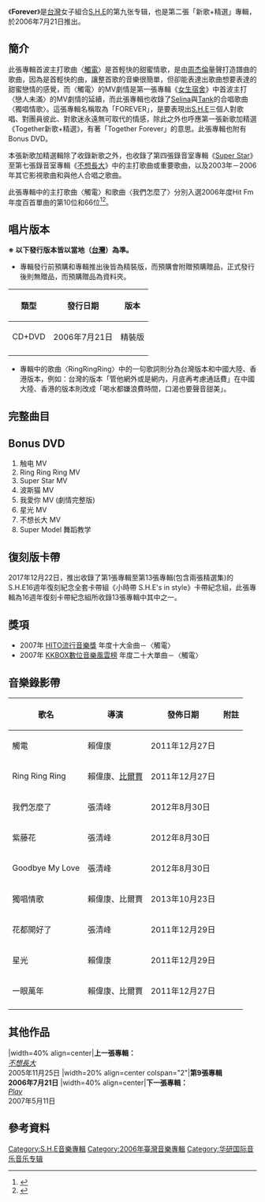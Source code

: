 {{Infobox Album  
| Name		= Forever
| Type		= 精選
| Artist        = [[S.H.E|S.H.E]] 
| Cover		= S.H.E_Forever_新歌+精選.jpg
| caption       = 
| Released      = 2006年7月21日
| Format        = [[CD|CD]]+[[DVD|DVD]]
| Recorded	= 2006年
| studio        = 強力錄音室、華研猛蛋錄音室、楊大緯錄音室
| Genre		= [[國語流行音樂|國語流行音樂]] 
| Length	= 1:11:19
| Label		= [[華研國際音樂|華研國際音樂]]（HIM）、[[EMI|EMI]]、[[維高文化|維高文化]]
| Director      = 賴偉康〈觸電〉<br/>賴偉康、[[比爾賈|比爾賈]]〈Ring Ring Ring〉<br/>張清峰〈我們怎麼了〉
| Producer	= [[王治平_(作曲家)|王治平]]
| Last album	= ''[[不想長大_(專輯)|不想長大]]''<br>（2005-11-25）
| This album	= '''Forever 新歌+精選'''<br>（2006-7-21）
| Next album	= ''[[Play_(S.H.E專輯)|Play]]''<br>（2007-5-11）
| Misc = {{Extra chronology 2
| Artist = [[S.H.E|S.H.E]]精選輯
| Type = greatest
| Last album = ''[[Together_(S.H.E專輯)|Together 新歌+精選]]''<br>（2003-1-23）
| This album = '''[[Forever_(S.H.E專輯)|Forever 新歌+精選]]'''<br>（2006-7-21）
| Next album = 
}}
{{Singles
 | name        = Forever 新歌+精選
 | type        = 精選輯
 | single1     = 《觸電》（首波主打歌）
 | single1date = 
 | single2     = 《Ring Ring Ring》（第二波主打）
 | single2date = 
 | single3     = 《我們怎麼了》（第三波主打）
 | single3date = 
}}
}}

《'''Forever'''》是[[台灣|台灣]]女子組合[[S.H.E|S.H.E]]的第九张专辑，也是第二張「新歌+精選」專輯，於2006年7月21日推出。

==簡介==
此張專輯首波主打歌曲〈[[觸電_(歌曲)|觸電]]〉是首輕快的甜蜜情歌，是由[[周杰倫|周杰倫]]量聲打造譜曲的歌曲，因為是首輕快的曲，讓整首歌的音樂很簡單，但卻能表達出歌曲想要表達的甜蜜戀情的感覺，而〈觸電〉的MV劇情是第一張專輯《[[女生宿舍_(專輯)|女生宿舍]]》中首波主打〈戀人未滿〉的MV劇情的延續，而此張專輯也收錄了[[任家萱|Selina]]與[[呂建中|Tank]]的合唱歌曲〈獨唱情歌〉。這張專輯名稱取為「FOREVER」，是要表現出[[S.H.E|S.H.E]]三個人對歌唱、對團員彼此、對歌迷永遠無可取代的情感，除此之外也呼應第一張新歌加精選《Together新歌+精選》，有著「Together Forever」的意思。此張專輯也附有Bonus DVD。

本張新歌加精選輯除了收錄新歌之外，也收錄了第四張錄音室專輯《[[Super_Star_(S.H.E專輯)|Super Star]]》至第七張錄音室專輯《[[不想長大|不想長大]]》中的主打歌曲或重要歌曲，以及2003年－2006年其它影視歌曲和與他人合唱之歌曲。 

此張專輯中的主打歌曲〈觸電〉和歌曲〈我們怎麼了〉分別入選2006年度Hit Fm年度百首單曲的第10位和66位<ref>{{Cite web |url=http://www.hitoradio.com/newweb/chart_2.php?ch_year=2006&pageNum_rsList=0 |title=Hit Fm2006年度百首單曲 |accessdate=2018-11-15 |archive-date=2018-11-16 |archive-url=https://web.archive.org/web/20181116001148/http://www.hitoradio.com/newweb/chart_2.php?ch_year=2006&pageNum_rsList=0 |dead-url=no }}</ref><ref>{{Cite web |url=http://www.hitoradio.com/newweb/chart_2.php?ch_year=2006&pageNum_rsList=1 |title=Hit Fm2006年度百首單曲 |accessdate=2018-11-15 |archive-date=2018-11-16 |archive-url=https://web.archive.org/web/20181116000958/http://www.hitoradio.com/newweb/chart_2.php?ch_year=2006&pageNum_rsList=1 |dead-url=no }}</ref>。

== 唱片版本 ==
'''※ 以下發行版本皆以當地（[[台灣|台灣]]）為準。'''

*專輯發行前預購和專輯推出後皆為精裝版，而預購會附贈預購贈品，正式發行後則無贈品，而預購贈品為資料夾。

{| class="wikitable"
!類型!!發行日期!!版本
|-
| CD+DVD
| 2006年7月21日
| 精裝版
|-
|}

* 專輯中的歌曲〈RingRingRing〉中的一句歌詞則分為台灣版本和中國大陸、香港版本，例如：台灣的版本「管他網外或是網内，月底再考慮通話費」在中國大陸、香港的版本則改成「喝水都嫌浪費時間，口渴也要聲音甜美」。

== 完整曲目 ==
{{Tracklist
| extra_column = 
| total_length = 1:11:19

| title1 = [[觸電_(歌曲)|觸電]]<br><small>（''Electric Shock''）</small>
| longnote1 = '''首波主打歌'''
| music1 = [[周杰倫|周杰倫]]
| lyrics1 = [[施人誠|施人誠]]
| arranger1 = [[鍾興民|鍾興民]]
| producer1 = [[王治平_(作曲家)|王治平]]
| length1 = 3:41

| title2 = Ring Ring Ring
| longnote2 = '''第二波主打''' <br/>[[動感地帶|動感地帶]]廣告曲 <br/>Rap詞：J.Wu
| music2 = 張博彥
| lyrics2 = 張家瑋
| arranger2 = 呂紹淳
| producer2 = [[王治平_(作曲家)|王治平]]
| length2 = 3:16

| title3 = 我們怎麼了<br><small>（''What Happened To Us''）</small>
| longnote3 = '''第三波主打'''
| music3 = 呂怡青<br/>[[呂建中|Tank]] 
| lyrics3 = 呂怡青<br/>[[施人誠|施人誠]]
| arranger3 = [[洪敬堯|洪敬堯]]
| producer3 = [[王治平_(作曲家)|王治平]]
| length3 = 4:00

| title4 = 紫藤花<br><small>（''Wisteria''）</small>
| longnote4 ='''第四波主打''' <br/>翻唱自[[西城男孩|Westlife]]的〈Soledad〉 
| music4 = Carlsson Andreas Michael<br/>Yaoub Rami<br/>Poriter K C
| lyrics4 = [[姚若龍|姚若龍]]
| arranger4 = [[鍾興民|鍾興民]]<br/>謝明祥(Room19)<br/>魏百謙
| producer4 = [[王治平_(作曲家)|王治平]]
| length4 = 4:00

| title5 = Goodbye My Love
| longnote5 = '''第五波主打''' <br/>改編自[[日暮頌歌|Nightwish]]的〈[[空中散步|Walking in the Air]]〉（原曲：{{link-en|Howard Blake|Howard Blake}}）
| music5 = [[左安安|左安安]]<br/>{{link-en|Blake, Howard|Howard Blake}}
| lyrics5 = [[左安安|左安安]]<br/>[[施人誠|施人誠]]
| arranger5 = [[屠穎|屠穎]]
| producer5 = [[王治平_(作曲家)|王治平]]
| length5 = 4:00

| title6 = Super Star 
| longnote6 = 
| music6 = Jade&Geoman From Sweetbox
| lyrics6 = [[施人誠|施人誠]]
| arranger6 = Jade&Geoman From Sweetbox
| producer6 = 黃怡
| length6 = 3:14

| title7 = 天灰<br><small>（''Grey Sky''）</small>
| longnote7 = 
| music7 = 馮士哲
| lyrics7 = 馮士哲<br/>[[施人誠|施人誠]]
| arranger7 = 董運昌
| producer7 = [[王治平_(作曲家)|王治平]]
| length7 = 4:01

| title8 = 獨唱情歌<br><small>（''Solo Madrigal''）</small>
| longnote8 = [[呂建中|Tank]]&[[任家萱|Selina]]合唱，另收錄於Tank《[[Fighting！生存之道|Fighting！生存之道]]》
| music8 = [[呂建中|呂建中]]
| lyrics8 = [[姚若龍|姚若龍]]
| arranger8 = [[鍾興民|鍾興民]]
| producer8 = [[王治平_(作曲家)|王治平]]
| length8 = 4:55

| title9 = 花都開好了<br><small>（''Flowers Have Blossomed''）</small>
| longnote9 = 《[[薔薇之戀|薔薇之戀]]》片頭曲，另收錄於《{{link-en|薔薇之戀電視原聲帶|The Rose (TV soundtrack)}}》，之後被香港組合[[糖兄妹|糖兄妹]]翻唱，並收錄於《[[Love_Memory|Love Memory]]》EP
| music9 = [[左安安|左安安]]
| lyrics9 = [[施人誠|施人誠]]
| arranger9 = [[鍾興民|鍾興民]]
| producer9 = 黃怡
| length9 = 3:42

| title10 = I.O.I.O
| longnote10 = 
| music10 = [[羅賓·吉布|Gibb R.]]<br/>[[巴里·吉布|Gibb B.A]]
| lyrics10 = 韓吉
| arranger10 = 呂紹淳
| producer10 = 
| length10 = 2:57

| title11 = 候鳥<br><small>（''Migratory Bird''）</small>
| longnote11 = 
| music11 = [[周杰倫|周杰倫]]
| lyrics11 = [[方文山|方文山]]
| arranger11 = [[洪敬堯|洪敬堯]]
| producer11 = 
| length11 = 4:41

| title12 = 不想長大<br><small>（''Don't Wanna Grow Up''）</small>
| longnote12 = 
| music12 = [[左安安|左安安]]
| lyrics12 = [[施人誠|施人誠]]
| arranger12 = [[陳台證|陳台證]]
| producer12 = [[王治平_(作曲家)|王治平]]
| length12 = 3:44

| title13 = 波斯貓<br><small>（''Persian Cat''）</small>
| longnote13 = 
| music13 = [[王治平_(作曲家)|王治平]]
| lyrics13 = 武雄
| arranger13 = [[王治平_(作曲家)|王治平]]
| producer13 = [[王治平_(作曲家)|王治平]]
| length13 = 4:02

| title14 = 他還是不懂<br><small>（''He Still Can't Understand''）</small>
| longnote14 = 
| music14 = [[王治平_(作曲家)|王治平]]
| lyrics14 = [[徐世珍|徐世珍]]
| arranger14 = [[王治平_(作曲家)|王治平]]
| producer14 = [[王治平_(作曲家)|王治平]]
| length14 = 4:16

| title15 = 星光<br><small>（''Star Light''）</small>
| longnote15 = 《[[真命天女|真命天女]]》片頭曲，另收錄於《{{link-en|真命天女電視原聲帶|Reaching for the Stars (soundtrack)}}》
| music15 = [[左安安|左安安]]
| lyrics15 = 陳信延
| arranger15 = 呂紹淳
| producer15 = 
| length15 = 3:52

| title16 = 一眼萬年<br><small>（''A Vision of Eternity''）</small>
| longnote16 = 《[[天外飛仙_(電視劇)|天外飛仙]]》片頭曲，另收錄於《天外飛仙電視原聲帶》，之後[[林俊傑|林俊傑]]亦有翻唱此歌曲，並收錄於《[[她說_概念自選輯|她說概念自選輯]]》
| music16 = [[林俊傑|林俊傑]]
| lyrics16 = [[姚若龍|姚若龍]]
| arranger16 = [[洪敬堯|洪敬堯]]
| producer16 = 
| length16 = 4:29

| title17 = 月桂女神<br><small>（''Laurel Tree Goddess''）</small>
| longnote17 = 
| music17 = 李天龍
| lyrics17 = [[方文山|方文山]]
| arranger17 = 呂紹淳
| producer17 = [[王治平_(作曲家)|王治平]]
| length17 = 5:11

| title18 = 痛快<br><small>（''Satisfaction''）</small>
| longnote18 = 
| music18 = [[左安安|左安安]]
| lyrics18 = [[施人誠|施人誠]]
| arranger18 = Geo
| producer18 = 馬毓芬
| length18 = 3:18
}}

== Bonus DVD ==
# 触电 MV
# Ring Ring Ring MV
# Super Star MV
# 波斯猫 MV
# 我愛你 MV (劇情完整版) 
# 星光 MV
# 不想长大 MV
# Super Model 舞蹈教学

== 復刻版卡帶 ==
2017年12月22日，推出收錄了第1張專輯至第13張專輯(包含兩張精選集)的S.H.E16週年復刻紀念全套卡帶組《小時帶 S.H.E's in style》卡帶紀念組，此張專輯為16週年復刻卡帶紀念組所收錄13張專輯中其中之一。

== 獎項 ==
*2007年 [[HITO流行音樂獎|HITO流行音樂獎]] 年度十大金曲－〈觸電〉
*2007年 [[KKBOX數位音樂風雲榜|KKBOX數位音樂風雲榜]] 年度二十大單曲－〈觸電〉

== 音樂錄影帶 ==
{|class="wikitable"
!歌名!!導演!!發佈日期!!附註
|-
|觸電 || 賴偉康 || 2011年12月27日 || 
|-
|Ring Ring Ring || 賴偉康、[[比爾賈|比爾賈]] || 2011年12月27日 || 
|-
|我們怎麼了 || 張清峰 || 2012年8月30日 || 
|-
|紫藤花 || 張清峰 || 2012年8月30日 ||
|-
|Goodbye My Love || 張清峰 || 2012年8月30日 || 
|-
|獨唱情歌 || 賴偉康、比爾賈 || 2013年10月23日 ||
|-
|花都開好了|| 張清峰 || 2011年12月29日 ||
|-
|星光 || 賴偉康 || 2011年12月29日 || 
|-
|一眼萬年 || 賴偉康、比爾賈 || 2011年12月27日 ||
|-
|}

== 其他作品 ==
{{start box}}
|width=40% align=center|'''上一張專輯：'''<br />''[[不想長大_(專輯)|不想長大]]''<br />2005年11月25日
|width=20% align=center colspan="2"|'''第9張專輯'''<br />'''2006年7月21日'''
|width=40% align=center|'''下一張專輯：'''<br />''[[Play_(S.H.E專輯)|Play]]''<br />2007年5月11日
{{end box}}

==參考資料==
{{Reflist}}

{{S.H.E|state=collapsed}}

[[Category:S.H.E音樂專輯|Category:S.H.E音樂專輯]]
[[Category:2006年臺灣音樂專輯|Category:2006年臺灣音樂專輯]]
[[Category:华研国际音乐音乐专辑|Category:华研国际音乐音乐专辑]]